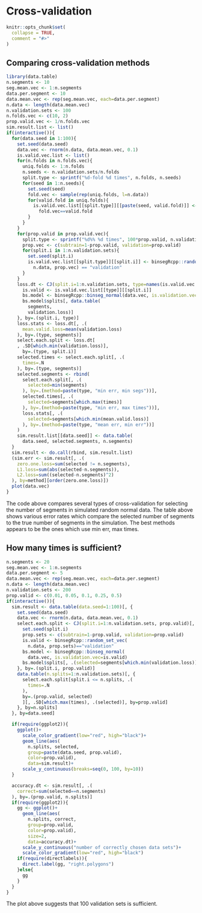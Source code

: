 <!--
%\VignetteEngine{knitr::knitr}
%\VignetteIndexEntry{Cross-validation}
-->

# Cross-validation

```{r setup, include = FALSE}
knitr::opts_chunk$set(
  collapse = TRUE,
  comment = "#>"
)
```

## Comparing cross-validation methods

```{r}
library(data.table)
n.segments <- 10
seg.mean.vec <- 1:n.segments
data.per.segment <- 10
data.mean.vec <- rep(seg.mean.vec, each=data.per.segment)
n.data <- length(data.mean.vec)
n.validation.sets <- 100
n.folds.vec <- c(10, 2)
prop.valid.vec <- 1/n.folds.vec
sim.result.list <- list()
if(interactive()){
  for(data.seed in 1:100){
    set.seed(data.seed)
    data.vec <- rnorm(n.data, data.mean.vec, 0.1)
    is.valid.vec.list <- list()
    for(n.folds in n.folds.vec){
      uniq.folds <- 1:n.folds
      n.seeds <- n.validation.sets/n.folds
      split.type <- sprintf("%d-fold %d times", n.folds, n.seeds)
      for(seed in 1:n.seeds){
        set.seed(seed)
        fold.vec <- sample(rep(uniq.folds, l=n.data))
        for(valid.fold in uniq.folds){
          is.valid.vec.list[[split.type]][[paste(seed, valid.fold)]] <-
            fold.vec==valid.fold
        }
      }
    }
    for(prop.valid in prop.valid.vec){
      split.type <- sprintf("%d%% %d times", 100*prop.valid, n.validation.sets)
      prop.vec <- c(subtrain=1-prop.valid, validation=prop.valid)
      for(split.i in 1:n.validation.sets){
        set.seed(split.i)
        is.valid.vec.list[[split.type]][[split.i]] <- binsegRcpp::random_set_vec(
          n.data, prop.vec) == "validation"
      }
    }
    loss.dt <- CJ(split.i=1:n.validation.sets, type=names(is.valid.vec.list))[, {
      is.valid <- is.valid.vec.list[[type]][[split.i]]
      bs.model <- binsegRcpp::binseg_normal(data.vec, is.validation.vec=is.valid)
      bs.model$splits[, data.table(
        segments,
        validation.loss)]
    }, by=.(split.i, type)]
    loss.stats <- loss.dt[, .(
      mean.valid.loss=mean(validation.loss)
    ), by=.(type, segments)]
    select.each.split <- loss.dt[
    , .SD[which.min(validation.loss)],
      by=.(type, split.i)]
    selected.times <- select.each.split[, .(
      times=.N
    ), by=.(type, segments)]
    selected.segments <- rbind(
      select.each.split[, .(
        selected=min(segments)
      ), by=.(method=paste(type, "min err, min segs"))],
      selected.times[, .(
        selected=segments[which.max(times)]
      ), by=.(method=paste(type, "min err, max times"))],
      loss.stats[, .(
        selected=segments[which.min(mean.valid.loss)]
      ), by=.(method=paste(type, "mean err, min err"))]
    )
    sim.result.list[[data.seed]] <- data.table(
      data.seed, selected.segments, n.segments)
  }
  sim.result <- do.call(rbind, sim.result.list)
  (sim.err <- sim.result[, .(
    zero.one.loss=sum(selected != n.segments),
    L1.loss=sum(abs(selected-n.segments)),
    L2.loss=sum((selected-n.segments)^2)
  ), by=method][order(zero.one.loss)])
  plot(data.vec)
}
```

The code above compares several types of cross-validation for
selecting the number of segments in simulated random normal data. The
table above shows various error rates which compare the selected
number of segments to the true number of segments in the
simulation. The best methods appears to be the ones which use min err,
max times.

## How many times is sufficient?

```{r}
n.segments <- 20
seg.mean.vec <- 1:n.segments
data.per.segment <- 5
data.mean.vec <- rep(seg.mean.vec, each=data.per.segment)
n.data <- length(data.mean.vec)
n.validation.sets <- 200
prop.valid <- c(0.01, 0.05, 0.1, 0.25, 0.5)
if(interactive()){
  sim.result <- data.table(data.seed=1:100)[, {
    set.seed(data.seed)
    data.vec <- rnorm(n.data, data.mean.vec, 0.1)
    select.each.split <- CJ(split.i=1:n.validation.sets, prop.valid)[, {
      set.seed(split.i)
      prop.sets <- c(subtrain=1-prop.valid, validation=prop.valid)
      is.valid <- binsegRcpp::random_set_vec(
        n.data, prop.sets)=="validation"
      bs.model <- binsegRcpp::binseg_normal(
        data.vec, is.validation.vec=is.valid)
      bs.model$splits[, .(selected=segments[which.min(validation.loss)])]
    }, by=.(split.i, prop.valid)]
    data.table(n.splits=1:n.validation.sets)[, {
      select.each.split[split.i <= n.splits, .(
        times=.N
      ),
      by=.(prop.valid, selected)
      ][, .SD[which.max(times), .(selected)], by=prop.valid]
    }, by=n.splits]
  }, by=data.seed]

  if(require(ggplot2)){
    ggplot()+
      scale_color_gradient(low="red", high="black")+
      geom_line(aes(
        n.splits, selected,
        group=paste(data.seed, prop.valid),
        color=prop.valid),
        data=sim.result)+
      scale_y_continuous(breaks=seq(0, 100, by=10))
  }

  accuracy.dt <- sim.result[, .(
    correct=sum(selected==n.segments)
  ), by=.(prop.valid, n.splits)]
  if(require(ggplot2)){
    gg <- ggplot()+
      geom_line(aes(
        n.splits, correct,
        group=prop.valid,
        color=prop.valid),
        size=2,
        data=accuracy.dt)+
      scale_y_continuous("number of correctly chosen data sets")+
      scale_color_gradient(low="red", high="black")
    if(require(directlabels)){
      direct.label(gg, "right.polygons")
    }else{
      gg
    }
  }
}
```

The plot above suggests that 100 validation sets is sufficient.
